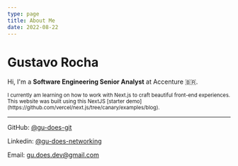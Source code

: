 ```yaml
---
type: page
title: About Me
date: 2022-08-22
---
```


# Gustavo Rocha

Hi, I'm a <b>Software Engineering Senior Analyst</b> at Accenture 🇧🇷.

<small>
  I currently am learning on how to work with Next.js to craft beautiful
  front-end experiences.
</small>

<small>
  This website was built using this NextJS [starter
  demo](https://github.com/vercel/next.js/tree/canary/examples/blog).
</small>

---

<div>

GitHub: [@gu-does-git](https://github.com/gu-does-git)

Linkedin: [@gu-does-networking](https://www.linkedin.com/in/gu-does-networking/)

Email: [gu.does.dev@gmail.com](emailto:gu.does.dev@gmail.com)

</div>
